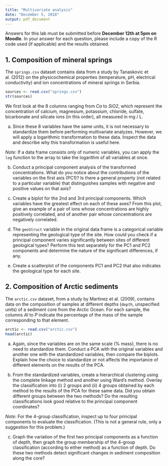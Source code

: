 ```yaml
---
title: "Multivariate analysis"
date: "December 5, 2018"
output: pdf_document
---
```


Answers for this lab must be submitted before **December 12th at 5pm on Moodle**. In your answer for each question, please include a copy of the R code used (if applicable) and the results obtained.

## 1. Composition of mineral springs

The `springs.csv` dataset contains data from a study by Tanaskovic et al. (2012) on the physicochemical properties (temperature, pH, electrical conductivity) and ion concentrations of mineral springs in Serbia.

```r
sources <- read.csv("springs.csv")
str(sources)
```

We first look at the 8 columns ranging from *Ca* to *SiO2*, which represent the concentration of calcium, magnesium, potassium, chloride, sulfate, bicarbonate and silicate ions (in this order), all measured in mg / L.

a) Since these 8 variables have the same units, it is not necessary to standardize them before performing multivariate analyzes. However, we will apply a logarithmic transformation to these data. Inspect the data and describe why this transformation is useful here.

*Note*: If a data frame consists only of numeric variables, you can apply the `log` function to the array to take the logarithm of all variables at once.

b) Conduct a principal component analysis of the transformed concentrations. What do you notice about the contributions of the variables on the first axis (PC1)? Is there a general property (not related to a particular variable) that distinguishes samples with negative and positive values on that axis?

c) Create a biplot for the 2nd and 3rd principal components. Which variables have the greatest effect on each of these axes? From this plot, give an example of a pair of ions whose concentrations are highly positively correlated, and of another pair whose concentrations are negatively correlated.

d) The `geoStruct` variable in the original data frame is a categorical variable representing the geological type of the site. How could you check if a principal component varies significantly between sites of different geological types? Perform this test separately for the PC1 and PC2 components and determine the nature of the significant differences, if any.

e) Create a scatterplot of the components PC1 and PC2 that also indicates the geological type for each site.


## 2. Composition of Arctic sediments

The `arctic.csv` dataset, from a study by Martinez et al. (2009), contains data on the composition of samples at different depths (`depth`, unspecified units) of a sediment core from the Arctic Ocean. For each sample, the columns *Al* to *P* indicate the percentage of the mass of the sample corresponding to that element.

```r
arctic <- read.csv("arctic.csv")
head(arctic)
```

a) Again, since the variables are on the same scale (% mass), there is no need to standardize them. Conduct a PCA with the original variables and another one with the standardized variables, then compare the biplots. Explain how the choice to standardize or not affects the importance of different elements on the results of the PCA.

b) From the standardized variables, create a hierarchical clustering using the complete linkage method and another using Ward's method. Overlay the classification into (i) 2 groups and (ii) 4 groups obtained by each method to the results of the PCA for these same data. Did you obtain different groups between the two methods? Do the resulting classifications look good relative to the principal component coordinates? 

*Note*: For the 4-group classification, inspect up to four principal components to evaluate the classification. (This is not a general rule, only a suggestion for this problem.)

c) Graph the variation of the first two principal components as a function of depth, then graph the group membership of the 4-group classification (according to either method) as a function of depth. Do these two methods detect significant changes in sediment composition along the core?
